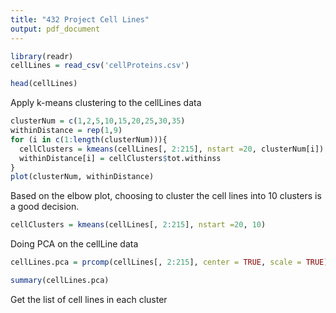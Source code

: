 ```yaml
---
title: "432 Project Cell Lines"
output: pdf_document
---
```


```r
library(readr)
cellLines = read_csv('cellProteins.csv')
```
```r
head(cellLines)
```

Apply k-means clustering to the cellLines data
```r
clusterNum = c(1,2,5,10,15,20,25,30,35)
withinDistance = rep(1,9)
for (i in c(1:length(clusterNum))){
  cellClusters = kmeans(cellLines[, 2:215], nstart =20, clusterNum[i])
  withinDistance[i] = cellClusters$tot.withinss
}
plot(clusterNum, withinDistance)

```

Based on the elbow plot, choosing to cluster the cell lines into 10 clusters is a good decision.
```r
cellClusters = kmeans(cellLines[, 2:215], nstart =20, 10)
```

Doing PCA on the cellLine data
```r
cellLines.pca = prcomp(cellLines[, 2:215], center = TRUE, scale = TRUE)
```

```r
summary(cellLines.pca)
```

Get the list of cell lines in each cluster
```r

```


